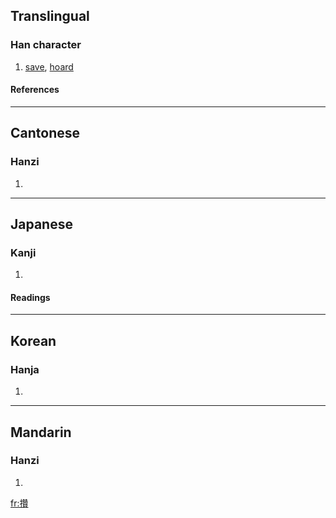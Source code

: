 {{see|攅|攒}}

==Translingual==
===Han character===
{{Han char|rn=64|rad=手|as=19|sn=22|four=5408<sub>6</sub>|canj=手竹山金 (QHUC)}}
# [[save]], [[hoard]]
====References====
{{Han ref|kx=0464.160|dkj=13030|dj=0813.130|hdz=31990.060|uh=6522|ud=25890|bh=F6E3|bd=63203}}

----
==Cantonese==
===Hanzi===
{{yue-hanzi|jyut=|y=chyun4, jaan2}}
# {{defn|Cantonese}}

----
==Japanese==
===Kanji===
{{ja-kanji|grade=|rs=手19}}
# {{defn|Japanese}} 
====Readings====
{{ja-readings|on=[[さん]] (san)|kun=[[あつまる]] (atsumaru)}}

----
==Korean==
===Hanja===
{{ko-hanja|hangeul=찬|eumhun=|rv=chan|mr=ch'an|y=chan}}
# {{defn|Korean}}

----
==Mandarin==
===Hanzi===
{{cmn-hanzi|sim=攒|pin=[[cuán]] (cuan2), [[zǎn]] (zan3), [[zuān]] (zuan1)|wg=ts'uan<sup>2</sup>, tsan<sup>3</sup>, tsuan<sup>1</sup>}}
# {{defn|Mandarin}}

[[fr:攢]]
